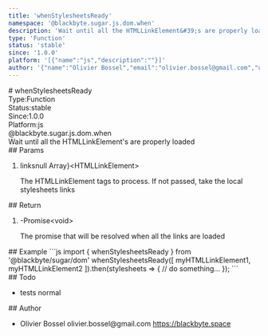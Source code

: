 ```yaml
---
title: 'whenStylesheetsReady'
namespace: '@blackbyte.sugar.js.dom.when'
description: 'Wait until all the HTMLLinkElement&#39;s are properly loaded'
type: 'Function'
status: 'stable'
since: '1.0.0'
platform: '[{"name":"js","description":""}]'
author: '{"name":"Olivier Bossel","email":"olivier.bossel@gmail.com","url":"https://blackbyte.space"}'
---
```

<div class="docmap -mdx">
# whenStylesheetsReady
<div class="docmap_metas">
<div class="docmap_type"><span class="docmap_type-label">Type:</span><span class="docmap_type-value">Function</span></div>
<div class="docmap_status"><span class="docmap_status-label">Status:</span><span class="docmap_status-value -stable">stable</span></div>
<div class="docmap_since"><span class="docmap_since-label">Since:</span><span class="docmap_since-value">1.0.0</span></div>
<div class="docmap_platform"><span class="docmap_platform-label">Platform:</span><span class="docmap_platform-value -js">js</span></div>
</div>
<div class="docmap_namespace">@blackbyte.sugar.js.dom.when</div>
<div class="docmap_description typo-lead typo-format">
Wait until all the HTMLLinkElement&#39;s are properly loaded
</div>
<div class="docmap_params">
## Params
<ol class="docmap_list">
<li class="docmap_item">
<span class="docmap_name">links</span><span class="docmap_default">null</span> <span class="docmap_type">Array&rcub;&lt;HTMLLinkElement&gt;</span>
<p class="docmap_description">The HTMLLinkElement tags to process&period; If not passed&comma; take the local stylesheets links</p>
</li>
</ol>
</div>
<div class="docmap_return">
## Return
<ol class="docmap_list">
<li class="docmap_item">
<span class="docmap_default">-</span><span class="docmap_type">Promise&lt;void&gt;</span>
<p class="docmap_description">The promise that will be resolved when all the links are loaded</p>
</li>
</ol>
</div>
<div class="docmap_examples">
## Example
<s-code language="js" header>
```js
import { whenStylesheetsReady } from '@blackbyte/sugar/dom'
whenStylesheetsReady([
		myHTMLLinkElement1,
		myHTMLLinkElement2
]).then(stylesheets => {
     // do something...
});
```
</s-code>
</div>
<div class="docmap_todo">
## Todo
<ul class="docmap_list">
<li class="docmap_item">
<span class="docmap_description">tests</span>
<span class="docmap_priority -normal">normal</span>
</li>
</ul>
</div>
<div class="docmap_author">
## Author
<ul class="docmap_list">
<li class="docmap_item">
<span class="docmap_name">Olivier Bossel</span>
<span class="docmap_email">olivier.bossel@gmail.com</span>
<a href="https://blackbyte.space" target="_blank" class="docmap_url">https://blackbyte.space</a>
</li>
</ul>
</div>
</div>